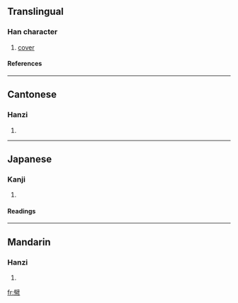 ==Translingual==
===Han character===
{{Han char|rn=50|rad=巾|as=13|sn=16|four=7022<sub>7</sub>|canj=尸十中月 (SJLB)}}
# [[cover]]
====References====
{{Han ref|kx=0337.060|dkj=09100|dj=0644.080|hdz=10756.140|uh=5E66|ud=24166|bh=E96D|bd=59757}}
----
==Cantonese==
===Hanzi===
{{yue-hanzi|jyut=|y=mik6}}
# {{defn|Cantonese}}
----
==Japanese==
===Kanji===
{{ja-kanji|grade=|rs=巾13}}
# {{defn|Japanese}} 
====Readings====
{{ja-readings|on=[[べき]] (beki), [[けき]] (keki), [[きゃく]] (kyaku)|kun=[[うるしぬりのぬの]] (urushinurinonuno)}}
----
==Mandarin==
===Hanzi===
{{cmn-hanzi|pin=[[mì]] (mi4)|wg=mi<sup>4</sup>}}
# {{defn|Mandarin}}

[[fr:幦]]